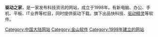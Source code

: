 {{多個問題|
{{expand|time=2015-03-12T09:30:38+00:00}}
{{dead end|time=2015-02-24T05:28:54+00:00}}
{{unreferenced|time=2015-02-24T05:28:54+00:00}}
}}
{{NoteTA|G1=IT}}
'''驱动之家'''，是一家发布科技资讯的网站，成立于1998年。有新电脑、办公、手机、平板、IT业界等栏目，同时提供驱动下载。旗下出品快科技、[[驱动精灵|驱动精灵]]等软件。

{{金山软件}}
{{Website-stub}}
[[Category:中国大陆网站|Category:中国大陆网站]]
[[Category:金山软件|Category:金山软件]]
[[Category:1998年建立的网站|Category:1998年建立的网站]]